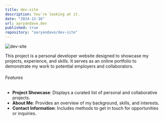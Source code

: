 ```yaml
---
title: dev-site
description: You're looking at it.
date: "2024-12-16"
url: aaryandave.dev
published: true
repository: "aaryandave/dev-site"
---
```


![dev-site](./site.png)

This project is a personal developer website designed to showcase my projects, experience, and skills. It serves as an online portfolio to demonstrate my work to potential employers and collaborators.

###### Features

- **Project Showcase**: Displays a curated list of personal and collaborative projects.
- **About Me**: Provides an overview of my background, skills, and interests.
- **Contact Information**: Includes methods to get in touch for opportunities or inquiries.